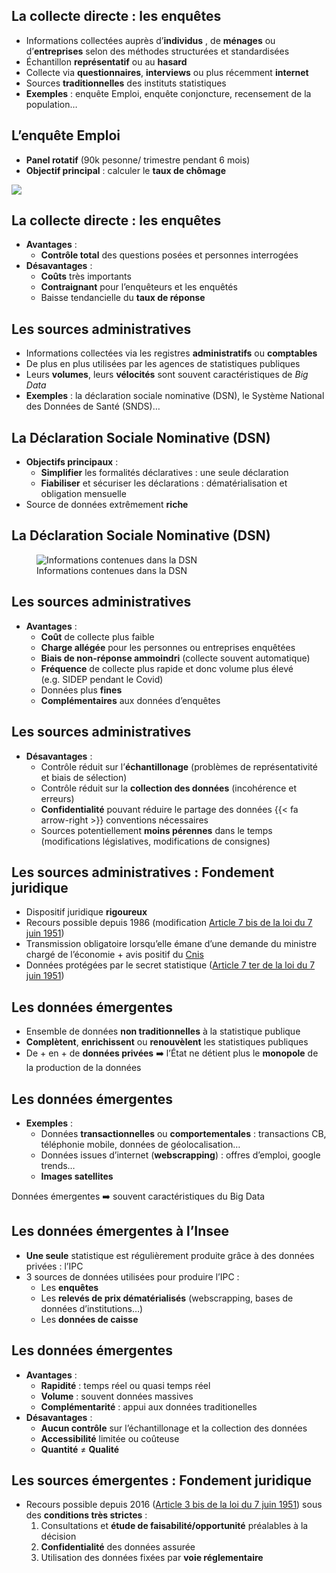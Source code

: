 ## La collecte directe : les enquêtes

- Informations collectées auprès d'[**individus**]{.orange} , de [**ménages**]{.orange}  ou d'[**entreprises**]{.orange} selon des méthodes structurées et standardisées
- Échantillon [**représentatif**]{.orange} ou au [**hasard**]{.orange}
- Collecte via [**questionnaires**]{.orange}, [**interviews**]{.orange} ou plus récemment [**internet**]{.orange} 
- Sources [**traditionnelles**]{.orange} des instituts statistiques
- [**Exemples**]{.blue2} : enquête Emploi, enquête conjoncture, recensement de la population...

<!-- TODO: @ROMAIN où on met les données de compta nat ? -->

## L'enquête Emploi

- [**Panel rotatif**]{.orange} (90k pesonne/ trimestre pendant 6 mois)
- [**Objectif principal**]{.orange} : calculer le [**taux de chômage**]{.blue2}

![](img/taux_chomage.png){fig-align="center"}

## La collecte directe : les enquêtes

- [**Avantages**]{.orange}  : 
    - [**Contrôle total**]{.blue2} des questions posées et personnes interrogées
- [**Désavantages**]{.orange}  :
    - [**Coûts**]{.blue2} très importants
    - [**Contraignant**]{.blue2} pour l'enquêteurs et les enquêtés
    - Baisse tendancielle du [**taux de réponse**]{.blue2}

## Les sources administratives 

- Informations collectées via les registres [**administratifs**]{.orange} ou [**comptables**]{.orange} 
- De plus en plus utilisées par les agences de statistiques publiques
- Leurs [**volumes**]{.orange}, leurs [**vélocités**]{.orange} sont souvent caractéristiques de *Big Data*
- [**Exemples**]{.blue2} : la déclaration sociale nominative (DSN), le Système National des Données de Santé (SNDS)...

## La Déclaration Sociale Nominative (DSN)

- [**Objectifs principaux**]{.orange} :
  - [**Simplifier**]{.blue2} les formalités déclaratives : une seule déclaration
  - [**Fiabiliser**]{.blue2} et sécuriser les déclarations : dématérialisation et obligation mensuelle
- Source de données extrêmement [**riche**]{.orange}

## La Déclaration Sociale Nominative (DSN)

![Informations contenues dans la DSN](https://blog.insee.fr/wp-content/uploads/2023/05/blogInsee_2023_05-quels_types_de_sources_l_insee_utilise_t_il-figure2.png){fig-align="center"}


## Les sources administratives 

- [**Avantages**]{.orange} : 
    - [**Coût**]{.blue2} de collecte plus faible
    - [**Charge allégée**]{.blue2} pour les personnes ou entreprises enquêtées
    - [**Biais de non-réponse ammoindri**]{.blue2} (collecte souvent automatique)
    - [**Fréquence**]{.blue2} de collecte plus rapide et donc volume plus élevé (e.g. SIDEP pendant le Covid)
    - Données plus [**fines**]{.blue2}
    - [**Complémentaires**]{.blue2} aux données d'enquêtes

## Les sources administratives 

- [**Désavantages**]{.orange} :
    - Contrôle réduit sur l'[**échantillonage**]{.blue2} (problèmes de représentativité et biais de sélection)
    - Contrôle réduit sur la [**collection des données**]{.blue2} (incohérence et erreurs)
    - [**Confidentialité**]{.blue2} pouvant réduire le partage des données {{< fa arrow-right >}} conventions nécessaires
    - Sources potentiellement [**moins pérennes**]{.blue2} dans le temps (modifications législatives, modifications de consignes)

## Les sources administratives : Fondement juridique

- Dispositif juridique [**rigoureux**]{.orange}
- Recours possible depuis 1986 (modification [Article 7 bis de la loi du 7 juin 1951](https://www.legifrance.gouv.fr/loda/article_lc/LEGIARTI000006528427))
- Transmission obligatoire lorsqu’elle émane d’une demande du ministre chargé de l’économie + avis positif du [Cnis](https://www.cnis.fr/)
- Données protégées par le secret statistique ([Article 7 ter de la loi du 7 juin 1951](https://www.legifrance.gouv.fr/loda/article_lc/LEGIARTI000020616375))

## Les données émergentes
- Ensemble de données [**non traditionnelles**]{.orange} à la statistique publique
- [**Complètent**]{.orange}, [**enrichissent**]{.orange} ou [**renouvèlent**]{.orange} les statistiques publiques
- De + en + de [**données privées**]{.orange} ➡️ l'État ne détient plus le [**monopole**]{.orange} de la production de la données

## Les données émergentes

- [**Exemples**]{.orange} : 
    - Données [**transactionnelles**]{.blue2} ou [**comportementales**]{.blue2} : transactions CB, téléphonie mobile, données de géolocalisation...
    - Données issues d'internet ([**webscrapping**]{.blue2}) : offres d'emploi, google trends...
    - [**Images satellites**]{.blue2}

::: {.callout-note}
Données émergentes ➡️ souvent caractéristiques du Big Data
:::

## Les données émergentes à l'Insee

- [**Une seule**]{.orange} statistique est régulièrement produite grâce à des données privées : l'IPC
- 3 sources de données utilisées pour produire l'IPC :
  - Les [**enquêtes**]{.blue2}
  - Les [**relevés de prix dématérialisés**]{.blue2} (webscrapping, bases de données d'institutions...)
  - Les [**données de caisse**]{.blue2}

## Les données émergentes

- [**Avantages**]{.orange} : 
    - [**Rapidité**]{.blue2} : temps réel ou quasi temps réel
    - [**Volume**]{.blue2} : souvent données massives
    - [**Complémentarité**]{.blue2} : appui aux données traditionelles
- [**Désavantages**]{.orange} :
    - [**Aucun contrôle**]{.blue2} sur l'échantillonage et la collection des données
    - [**Accessibilité**]{.blue2} limitée ou coûteuse
    - [**Quantité**]{.blue2} $\neq$ [**Qualité**]{.blue2}


## Les sources émergentes : Fondement juridique 

- Recours possible depuis 2016 ([Article 3 bis de la loi du 7 juin 1951](https://www.legifrance.gouv.fr/loda/article_lc/LEGIARTI000033205803)) sous des [**conditions très strictes**]{.orange} :
  1. Consultations et [**étude de faisabilité/opportunité**]{.blue2} préalables à la décision 
  2. [**Confidentialité**]{.blue2} des données assurée
  3. Utilisation des données fixées par [**voie réglementaire**]{.blue2}

